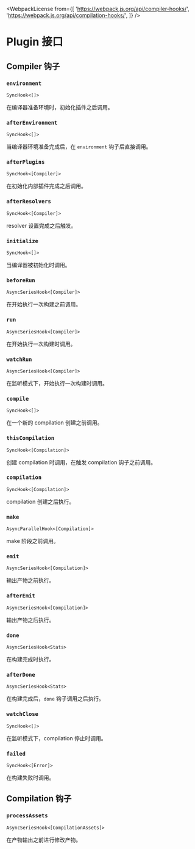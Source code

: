 
<WebpackLicense
  from={[
    'https://webpack.js.org/api/compiler-hooks/',
    'https://webpack.js.org/api/compilation-hooks/',
  ]}
/>

# Plugin 接口

## Compiler 钩子

### `environment`

`SyncHook<[]>`

在编译器准备环境时，初始化插件之后调用。

### `afterEnvironment`

`SyncHook<[]>`

当编译器环境准备完成后，在 `environment` 钩子后直接调用。

### `afterPlugins`

`SyncHook<[Compiler]>`

在初始化内部插件完成之后调用。

### `afterResolvers`

`SyncHook<[Compiler]>`

resolver 设置完成之后触发。

### `initialize`

`SyncHook<[]>`

当编译器被初始化时调用。

### `beforeRun`

`AsyncSeriesHook<[Compiler]>`

在开始执行一次构建之前调用。

### `run`

`AsyncSeriesHook<[Compiler]>`

在开始执行一次构建时调用。

### `watchRun`

`AsyncSeriesHook<[Compiler]>`

在监听模式下，开始执行一次构建时调用。

### `compile`

`SyncHook<[]>`

在一个新的 compilation 创建之前调用。

### `thisCompilation`

`SyncHook<[Compilation]>`

创建 compilation 时调用，在触发 compilation 钩子之前调用。

### `compilation`

`SyncHook<[Compilation]>`

compilation 创建之后执行。

### `make`

`AsyncParallelHook<[Compilation]>`

make 阶段之前调用。

### `emit`

`AsyncSeriesHook<[Compilation]>`

输出产物之前执行。

### `afterEmit`

`AsyncSeriesHook<[Compilation]>`

输出产物之后执行。

### `done`

`AsyncSeriesHook<Stats>`

在构建完成时执行。

### `afterDone`

`AsyncSeriesHook<Stats>`

在构建完成后，`done` 钩子调用之后执行。

### `watchClose`

`SyncHook<[]>`

在监听模式下，compilation 停止时调用。

### `failed`

`SyncHook<[Error]>`

在构建失败时调用。

## Compilation 钩子

### `processAssets`

`AsyncSeriesHook<[CompilationAssets]>`

在产物输出之前进行修改产物。
